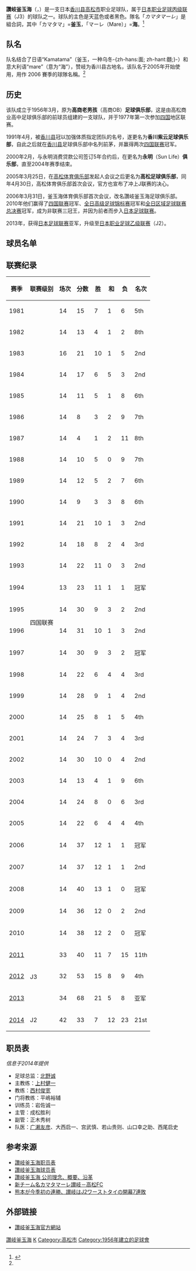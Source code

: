 {{otheruses|other=讚岐出產的烏冬|讚岐烏冬}}
{{expand|time=2014-09-04T03:28:49+00:00}}
{{noteTA|G1=足球|G2=JLeague
|T=zh-hant:讚岐釜玉海;zh-hans:赞岐釜玉海;zh-hk:讚岐卡馬達馬尼;zh-tw:讚岐釜玉海;
|1=zh-hant:讚岐;zh-hans:赞岐;zh-tw:讚岐;
|2=zh-hant:釜玉海;zh-hans:釜玉海;zh-hk:卡馬達馬尼;zh-tw:釜玉海;
}}
{{Infobox football club
| clubname   = 讚岐釜玉海<br /> {{lang|ja|カマタマーレ讃岐}}
| image      = [[Image:Kamatamare.png|180px]]
| fullname   = 讚岐釜玉海
| nickname   = 烏冬 / 讚歧烏冬 (只限華語圈)
| founded    = 1956
| ground     = [[香川縣立丸龜競技場|香川縣立丸龜競技場]]
| capacity   = 30,099
| chairman   = [[池內秀樹|池內秀樹]]
| manager    = [[上野山信行|上野山信行]]
| league     = [[日本職業足球丙級聯賽|日本職業足球丙級聯賽]]
| season     = 2021
| position   = 日丙，第 15 位
| shirtsupplier = [[ATHLETA|ATHLETA]]
| pattern_la1=|pattern_b1=|pattern_ra1=
| leftarm1=87CEEB|body1=87CEEB|rightarm1=87CEEB|shorts1=000040|socks1=87CEEB
| pattern_la2=|pattern_b2=|pattern_ra2=
| leftarm2=FFFFFF|body2=FFFFFF|rightarm2=FFFFFF|shorts2=FFFFFF|socks2=FFFFFF
}}
'''讚岐釜玉海'''（{{lang-ja|カマタマーレ讃岐}}，{{lang-en|Kamatamare Sanuki}}）是一支日本[[香川县|香川县]][[高松市|高松市]]职业足球队，属于[[日本职业足球丙级联赛|日本职业足球丙级联赛]]（J3）的球队之一。球队的主色是天蓝色或者黑色。隊名「''カマタマーレ''」是組合詞，其中「カマタマ」='''釜玉'''，「マーレ（Mare）」='''海'''。<ref name="クラブ名の由来">{{cite web |title=クラブ理念[ CLUB ]|クラブ名の由来 |url=https://www.kamatamare.jp/club/ |website=カマタマーレ讃岐 |language=ja}}</ref>

== 队名 ==
队名结合了日语“Kamatama”（釜玉，一种乌冬-{zh-hans:面; zh-hant:麵;}-）和意大利语“mare”（意为“海”），赞岐为香川县古地名，该队名于2005年开始使用，用作 2006 賽季的球隊名稱。<ref name="クラブ名の由来"></ref>

== 历史 ==
该队成立于1956年3月，原为'''高商老男孩'''（高商OB）'''足球俱乐部'''，这是由高松商业高中足球俱乐部的前球员组建的一支球队，并于1977年第一次参加[[四国|四国]]地区联赛。

1991年4月，被[[香川县|香川县]]冠以加强体质指定团队的名号，遂更名为'''香川紫云足球俱乐部'''，自此之后就在[[香川县|香川县]]足球俱乐部中名列前茅，并赢得两次[[四国联赛|四国联赛]]冠军。

2000年2月，与永明消费贷款公司签订5年合约后，在更名为'''永明'''（Sun Life）'''俱乐部'''，直至2004年赛季结束。

2005年3月25日，在[[高松体育俱乐部|高松体育俱乐部]]发起人会议之后更名为'''高松足球俱乐部'''，同年4月30日，高松体育俱乐部首次会议，官方也宣布了冲上J联赛的决心。

2006年3月31日，釜玉海体育俱乐部首次会议，改名讚岐釜玉海足球俱乐部。2010年他们赢得了[[四国联赛|四国联赛]]冠军、[[全日高级足球锦标赛|全日高级足球锦标赛]]冠军和[[全日区域足球联赛总决赛|全日区域足球联赛总决赛]]冠军，成为非联赛三冠王，并因为前者而步入[[日本足球联赛_(1999年以后)|日本足球联赛]]。

2013年，获得[[日本足球联赛_(1999年以后)|日本足球联赛]]亚军，升级至[[日本职业足球乙级联赛|日本职业足球乙级联赛]]（J2）。

== 球员名单 ==
{{Fs start}}
{{Fs player|no=1|nat=Japan|name=[[清水健太|清水健太]]|pos=GK}}
{{Fs player|no=2|nat=Japan|name=[[小泽雄希|小泽雄希]]|pos=DF}}
{{Fs player|no=3|nat=Japan|name=[[藤井航大|藤井航大]]|pos=DF}}
{{Fs player|no=4|nat=Japan|name=[[沼田圭悟|沼田圭悟]]|pos=DF}}
{{Fs player|no=5|nat=Japan|name=[[高桥祐治|高桥祐治]]|pos=DF}}
{{Fs player|no=6|nat=Japan|name=[[藤田浩平|藤田浩平]]|pos=MF}}
{{Fs player|no=7|nat=Japan|name=[[永田亮太|永田亮太]]|pos=MF}}
{{Fs player|no=8|nat=Japan|name=[[大泽朋也|大泽朋也]]|pos=MF}}
{{Fs player|no=9|nat=Japan|name=[[我那霸和树|我那霸和树]]|pos=FW}}
{{Fs player|no=10|nat=Japan|name=[[高木和正|高木和正]]|pos=MF}}
{{Fs player|no=11|nat=Japan|name=[[高桥泰|高桥泰]]|pos=FW}}
{{Fs player|no=13|nat=Japan|name=[[崛河俊大|崛河俊大]]|pos=MF}}
{{Fs player|no=14|nat=Brazil|name=[[阿兰·多斯·桑托斯·纳蒂维达德|阿兰]]|pos=FW}}
{{Fs player|no=15|nat=Japan|name=[[纲田大志|纲田大志]]|pos=MF}}
{{Fs player|no=16|nat=Japan|name=[[石井健太|石井健太]]|pos=GK}}
{{Fs mid}}
{{Fs player|no=17|nat=Japan|name=[[野口辽太|野口辽太]]|pos=DF}}
{{Fs player|no=18|nat=Japan|name=[[关原凌河|关原凌河]]|pos=MF}}
{{Fs player|no=19|nat=Japan|name=[[仲间隼斗|仲间隼斗]]|pos=MF}}
{{Fs player|no=20|nat=France|name=[[安德烈亚·布雷德|安德烈亚]]|pos=MF}}
{{Fs player|no=21|nat=Japan|name=[[福家勇辉|福家勇辉]]|pos=FW}}
{{Fs player|no=22|nat=Japan|name=[[武田有祐|武田有祐]]|pos=DF}}
{{Fs player|no=24|nat=Japan|name=[[濑口拓弥|濑口拓弥]]|pos=GK}}
{{Fs player|no=25|nat=Japan|name=[[冈村和哉|冈村和哉]]|pos=MF}}
{{Fs player|no=26|nat=Japan|name=[[山本翔平|山本翔平]]|pos=MF}}
{{Fs player|no=27|nat=Japan|name=[[森保翔平|森保翔平]]|pos=DF}}
{{Fs player|no=28|nat=KOR|name=[[韩昌柱|韩昌柱]]|pos=MF}}
{{Fs player|no=29|nat=Japan|name=[[森川裕基|森川裕基]]|pos=DF}}
{{Fs player|no=30|nat=Brazil|name=[[埃文森·帕特里西奥·巴斯孔塞洛斯·多纳西门托|埃文森]]|pos=DF}}
{{Fs player|no=31|nat=KOR|name=[[郑震浩|郑震浩]]|pos=MF}}
{{Fs player|no=33|nat=Japan|name=[[木岛良辅|木岛良辅]]|pos=FW}}
{{Fs end}}

== 联赛纪录 ==
{| class="wikitable"
!赛季 !!联赛级别 !!场次 !!分数 !!胜 !!和 !!负 !!名次
|-
|1981 
|rowspan="30"|四国联赛
|14 ||15 ||7 ||1 ||6 ||5th
|-
|1982 
|14 ||13 ||4 ||1 ||2 ||8th
|-
|1983 
|16 ||21 ||10 ||1 ||5 ||2nd
|-
|1984 
|14 ||17 ||6 ||5 ||3 ||2nd
|-
|1985 
|14 ||11 ||5 ||1 ||8 ||6th
|-
|1986 
|14 ||8 ||3 ||2 ||9 ||7th
|-
|1987 
|14 ||4 ||1 ||2 ||11 ||8th
|-
|1988
|14 ||10 ||5 ||0 ||9 ||7th
|-
|1989
|14 ||12 ||5 ||2 ||7 ||6th
|-
|1990
|14 ||9 ||3 ||3 ||8 ||6th
|-
|1991
|14 ||21 ||10 ||1 ||3 ||2nd
|-
|1992
|14 ||18 ||8 ||2 ||4 ||3rd
|-
|1993
|14 ||22 ||11 ||0 ||3 ||2nd
|-
|1994
|13 ||23 ||11 ||1 ||1 
!冠军
|-
|1995
|14 ||30 ||9 ||3 ||2 ||2nd
|-
|1996
|14 ||31 ||10 ||1 ||3 ||2nd
|-
|1997
|14 ||30 ||9 ||3 ||2 
!冠军
|-
|1998
|14 ||22 ||6 ||4 ||4 ||3rd
|-
|1999
|14 ||28 ||9 ||1 ||4 ||2nd
|-
|2000
|14 ||25 ||8 ||1 ||5 ||4th
|-
|2001
|14 ||24 ||7 ||3 ||4 ||3rd
|-
|2002
|14 ||30 ||10 ||0 ||4 ||2nd
|-
|2003
|14 ||13 ||4 ||1 ||9 ||6th
|-
|2004
|14 ||24 ||8 ||0 ||6 ||3rd
|-
|2005
|14 ||22 ||6 ||4 ||4 ||4th
|-
|2006
|14 ||37 ||12 ||1 ||1 
!冠军
|-
|2007
|14 ||37 ||12 ||1 ||1||2nd
|-
|2008
|14 ||40 ||13 ||1 ||0 
!冠军
|-
|2009
|14 ||36 ||12 ||0 ||2||2nd
|-
|2010
|14 ||38 ||12 ||2 ||0 
!冠军
|-
|[[2011年日本职业足球联赛|2011]]
|rowspan="3"|J3
|33 ||40 ||11 ||7 ||15 ||11th
|-
|[[2012年日本职业足球联赛|2012]]
|32 ||53 ||15 ||8 ||9 ||4th
|-
|[[2013年日本职业足球联赛|2013]]
|34 ||68 ||21 ||5 ||8 ||亚军
|-
|[[2014年日本职业足球联赛|2014]]
|J2
|42 ||33 ||7 ||12 ||23 ||21st
|}

== 职员表 ==
''信息于2014年提供''
*足球总监：[[北野诚|北野诚]]
*主教练：[[上村健一|上村健一]]
*教练：[[西村俊宽|西村俊宽]]
*门将教练：平嶋裕辅
*训练员：岩佐诚一
*主管：成松胜利
*副管：正木秀树
*队医：[[广濑友彦|广濑友彦]]、大西启一、宫武慎、若山贵则、山口幸之助、西尾启史

== 参考来源 ==
*[https://web.archive.org/web/20150706071149/http://www.kamatamare.jp/player/staff.html 讚岐釜玉海职员表]
*[https://web.archive.org/web/20150706044642/http://www.kamatamare.jp/player/ 讚岐釜玉海球员表]
*[https://web.archive.org/web/20170529232100/http://www.kamatamare.jp/player/club.html 讚岐釜玉海 公司理念、概要、沿革]
*[http://www.shikoku-np.co.jp/sports/local/20051024000085 新チーム名カマタマーレ讃岐－高松FC]
*[http://web.gekisaka.jp/news/detail/?136741-136741-fl 熊本が今季初の連勝、讃岐はJ2ワーストタイの開幕7連敗]{{Wayback|url=http://web.gekisaka.jp/news/detail/?136741-136741-fl |date=20141017104358 }}

== 外部链接 ==
* [http://www.kamatamare.jp/ 讚岐釜玉海官方網站]{{Wayback|url=http://www.kamatamare.jp/ |date=20140813073323 }}

{{fb start}}
{{日本職業足球聯賽}}
{{fb end}}

[[Category:讚岐釜玉海|]]
[[Category:日本足球俱樂部|K]]
[[Category:高松市|Category:高松市]]
[[Category:1956年建立的足球會|Category:1956年建立的足球會]]